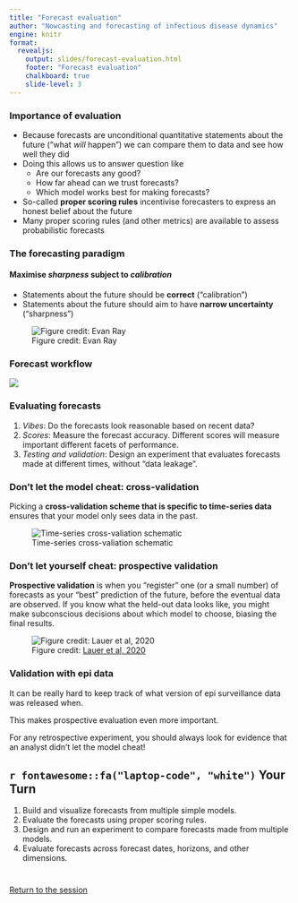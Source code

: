 ```yaml
---
title: "Forecast evaluation"
author: "Nowcasting and forecasting of infectious disease dynamics"
engine: knitr
format:
  revealjs:
    output: slides/forecast-evaluation.html
    footer: "Forecast evaluation"
    chalkboard: true
    slide-level: 3
---
```


### Importance of evaluation {.smaller}

- Because forecasts are unconditional quantitative statements about the future 
("what *will* happen") we can compare them to data and see how well they did
- Doing this allows us to answer question like
  - Are our forecasts any good?
  - How far ahead can we trust forecasts?
  - Which model works best for making forecasts?
- So-called **proper scoring rules** incentivise forecasters to express an honest belief about the future
- Many proper scoring rules (and other metrics) are available to assess probabilistic forecasts

### The forecasting paradigm {.smaller}

#### Maximise *sharpness* subject to *calibration*

- Statements about the future should be **correct** ("calibration")
- Statements about the future should aim to have **narrow uncertainty** ("sharpness")

![Figure credit: Evan Ray](figures/sharpness-calibration.png)

### Forecast workflow {.smaller}

![](figures/forecast-workflow.png)

### Evaluating forecasts {.smaller}

1. *Vibes*: Do the forecasts look reasonable based on recent data?
2. *Scores*: Measure the forecast accuracy. Different scores will measure important different facets of performance.
3. *Testing and validation*: Design an experiment that evaluates forecasts made at different times, without "data leakage".

### Don't let the model cheat: cross-validation {.smaller}

Picking a **cross-validation scheme that is specific to time-series data** ensures that your model only sees data in the past. 

![Time-series cross-valiation schematic](figures/time-series-cross-validation.png)

### Don't let yourself cheat: prospective validation {.smaller}

**Prospective validation** is when you "register" one (or a small number) of forecasts as your "best" prediction of the future, before the eventual data are observed.
If you know what the held-out data looks like, you might make subconscious decisions about which model to choose, biasing the final results.

![Figure credit: [Lauer et al, 2020](https://arxiv.org/abs/2006.00073)](figures/test-train.jpg)

### Validation with epi data 

It can be really hard to keep track of what version of epi surveillance data was released when.

This makes prospective evaluation even more important. 

For any retrospective experiment, you should always look for evidence that an analyst didn't let the model cheat! 


## `r fontawesome::fa("laptop-code", "white")` Your Turn {background-color="#447099" transition="fade-in"}

1. Build and visualize forecasts from multiple simple models.
2. Evaluate the forecasts using proper scoring rules.
3. Design and run an experiment to compare forecasts made from multiple models.
4. Evaluate forecasts across forecast dates, horizons, and other dimensions.

#

[Return to the session](../forecast-evaluation)
